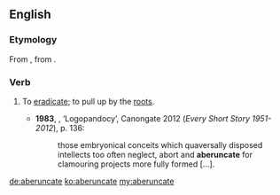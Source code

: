 ==English==

===Etymology===
From {{etyl|LL.}} {{term|aberuncare}}, from {{etyl|la}} {{term|averruncare|lang=la}}.

===Verb===
{{en-verb|aberuncat|ing}}

# {{rare|transitive}} To [[eradicate]]; to pull up by the [[root]]s. {{defdate|from 18th c.}}
#*'''1983''', {{w|Alasdair Gray}}, ‘Logopandocy’, Canongate 2012 (''Every Short Story 1951-2012''), p. 136:
#*:those embryonical conceits which quaversally disposed intellects too often neglect, abort and '''aberuncate''' for clamouring projects more fully formed […].

[[de:aberuncate]]
[[ko:aberuncate]]
[[my:aberuncate]]